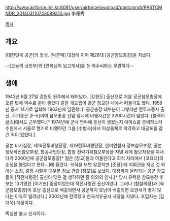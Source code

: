 http://www.airforce.mil.kr:8081/user/airforce/wupload/pastcmndr/PASTCMNDR_201403110743089310.jpg
李億秀

[[목차]]
== 개요 ==
[대한민국 공군]의 장성. [박춘택] 대장에 이어 제26대 [공군참모총장]을 지냈다.

--[오늘의 낭만부]와 [연옥님이 보고계셔]를 쓴 억수씨와는 무관하다--

== 생애 ==
1943년 6월 27일 강원도 원주에서 태어났다. [강원도] 출신으로 처음 공군참모총장에 오른 탓에 억수로 운이 좋았다 같은 개드립이 공군 장교단 내에서 떠돌기도 했다. 1958년 공사 14기로 입학해 1962년에 임관했다. 공군총장 대부분이 그렇지만 전투조종사 출신. 주기종은 [F-5]이며 참모총장 선임 당시에 비행시간은 3200시간이 넘었다. [블랙이글스]에서도 근무했다.[* 1974년에 군내 연락에 혼선이 생겼는지 에어쇼를 준비하느라 수원에서 서울로 헬기로 비행하던 그를 [수방사]에서 이상물체로 착각하고 대공포를 갈긴 적이 있었다.]

공본 비서실장, 제16전투비행단장, 제19전투비행단장, 한미연합사 정보참모부장, 공본 정보작전참모부장, 항공사업단장, 합참 전략기획참모부장을 지낸 뒤에 참모차장을 지내다가 2000년에 공군참모총장[* 젊은 [장교]들과 어울린다고 회식 자리에서 [코요테]의 순정을 불렀다고 한다...]에 올랐다. 보직을 보면 알겠지만 [준장] 때 지휘관을 지낸 것 외에는 소장, 중장 시절을 대부분 정보 관련 [참모]로 보냈다. 대장까지 올라가는 공군 장교들이 [작전사령관] 출신이 많은 걸 생각하면 좀 의외의 인사.[* 당시 유력한 참모총장 후보는 13기였던 [이기현] 중장이었는데 작전사령관 출신이었다. 그러나 [합참의장]과 [육군참모총장]이 호남 출신으로 배출되면서 공군까지 호남이 배출되면 모양새가 좋지 않다는 이유로 밀려났다.] 2002년에 전역했고 한국석유공사 사장을 지냈다. 후임자는 [김대욱] 대장이다.

독실한 불교 신자이다.


